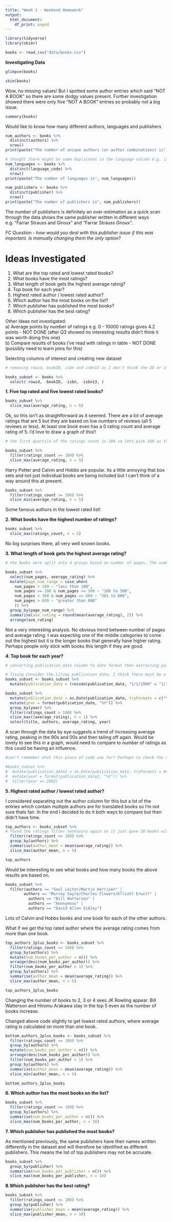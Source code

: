 ```yaml
---
title: "Week 1 - Weekend Homework"
output:
  html_document:
    df_print: paged
---
```

 
```r
library(tidyverse)
library(skimr)
```

```r
books <- read_csv("data/books.csv")
```

__Investigating Data__
```r
glimpse(books)
```
```r
skim(books)
```

Wow, no missing values! But I spotted some author entries which said "NOT A BOOK" so there are some dodgy values present. Further investigation showed there were only five "NOT A BOOK" entries so probably not a big issue. 

```r
summary(books)
```
Would like to know how many different authors, languages and publishers
```r
num_authors <- books %>% 
  distinct(authors) %>% 
  nrow() 
print(paste("The number of unique authors (or author combinations) is", num_authors))

# thought there might be some duplicates in the language column e.g. it might say 'eng' and 'english' but a quick check through shows it all makes sense
num_languages <- books %>% 
  distinct(language_code) %>% 
  nrow() 
print(paste("The number of languages is", num_languages))

num_publishers <- books %>% 
  distinct(publisher) %>% 
  nrow() 
print(paste("The number of publishers is", num_publishers))
```

The number of publishers is definitely an over-estimation as a quick scan through the data shows the same publisher written in different ways e.g. "Farrar Strauss and Giroux" and "Farrar Strauss Giroux".


_FC Question - how would you deal with this publisher issue if this was important. Is manually changing them the only option?_

# Ideas Investigated

1. What are the top rated and lowest rated books?    
2. What books have the most ratings?    
3. What length of book gets the highest average rating?    
4. Top book for each year?   
5. Highest rated author / lowest rated author?    
6. Which author has the most books on the list?  
7. Which publisher has published the most books?
8. Which publisher has the best rating? 


Other ideas not investigated:  
a) Average points by number of ratings e.g. 0 - 10000 ratings gives 4.2 points - NOT DONE (after Q3 showed no interesting results didn't think it was worth doing this one)  
b) Compare results of books I've read with ratings in table - NOT DONE (possibly need to learn joins for this)
  
    
    
Selecting columns of interest and creating new dataset
```r
# removing rowid, bookID, isbn and isbn13 as I don't think the ID or isbn values will provide much to investigate. 

books_subset <- books %>% 
  select(-rowid, -bookID, -isbn, -isbn13, )

```
  
    
    

__1. Five top rated and five lowest rated books?__
```r
books_subset %>% 
  slice_max(average_rating, n = 5)
```
Ok, so this isn't as straightforward as it seemed. There are a lot of average ratings that are 5 but they are based on low numbers of reviews (all 5 reviews or less). At least one book even has a 0 rating count and average rating of 5. I'd love to draw a graph of this!!

```r
# the first quartile of the ratings count is 104 so lets pick 100 as the minimum number of ratings we will accept for this analysis. This will remove about a quarter of the data. 

books_subset %>% 
  filter(ratings_count >= 100) %>% 
  slice_max(average_rating, n = 5)
```

Harry Potter and Calvin and Hobbs are popular. Its a little annoying that box sets and not just individual books are being included but I can't think of a way around this at present. 

```r
books_subset %>% 
  filter(ratings_count >= 100) %>% 
  slice_min(average_rating, n = 5)
```

Some famous authors in the lowest rated list!

__2. What books have the highest number of ratings?__

```r
books_subset %>% 
  slice_max(ratings_count, n = 5)
```

No big surprises there, all very well known books. 

__3. What length of book gets the highest average rating?__

```r
# the books were split into 4 groups based on number of pages. The number of pages were chosen based on the quartile information as <100, 100 to 300, 301 to 600 and >600. 

books_subset %>% 
  select(num_pages, average_rating) %>% 
  mutate(page_num_range = case_when(
    num_pages < 100 ~ "less than 100",
    num_pages >= 100 & num_pages <= 300 ~ "100 to 300",
    num_pages > 300 & num_pages <= 600 ~ "301 to 600",
    num_pages > 600 ~ "greater than 600"
    )) %>% 
  group_by(page_num_range) %>% 
  summarise(ave_rating = round(mean(average_rating), 2)) %>% 
  arrange(ave_rating)

```

Not a very interesting analysis. No obvious trend between number of pages and average rating. I was expecting one of the middle categories to come out the highest but it is the longer books that generally have higher rating. Perhaps people only stick with books this length if they are good. 


__4. Top book for each year?__

```r
# converting publication_date column to date format then extracting year. The results showed a book with wrong publication date at the top. This was corrected manually. 

# fixing Consider the Lilies publication date. I think there must be a better way to do this.
books_subset <- books_subset %>% 
  mutate(publication_date = (recode(publication_date, "1/1/1900" = "1/1/1968"))) 

books_subset %>% 
  mutate(publication_date = as.Date(publication_date, tryFormats = c("%m/%d/%Y"))) %>% 
  mutate(year = format(publication_date, "%Y")) %>% 
  group_by(year) %>% 
  filter(ratings_count > 100) %>% 
  slice_max((average_rating), n = 1) %>% 
  select(title, authors, average_rating, year)
```
A scan through the data by eye suggests a trend of increasing average rating, peaking in the 90s and 00s and then tailing off again. Would be lovely to see this in a graph, would need to compare to number of ratings as this could be having an influence. 




```r
#can't remember what this piece of code was for? Perhaps to check the above code was working as it should??

#books_subset %>% 
#  mutate(publication_date2 = as.Date(publication_date, tryFormats = #c("%m/%d/%Y"))) %>% 
#  mutate(year = format(publication_date2, "%Y")) %>% 
#  filter(year == 2002)
```

__5. Highest rated author / lowest rated author? __

I considered separating out the author column for this but a lot of the entries which contain multiple authors are for translated books so I'm not sure thats fair. In the end I decided to do it both ways to compare but then didn't have time. 

```r
top_authors <- books_subset %>% 
# found the ratings filter necessary again as it just gave 18 books with a 5.00 rating otherwise without the filter
  filter(ratings_count >= 100) %>% 
  group_by(authors) %>% 
  summarise(author_mean = mean(average_rating)) %>% 
  slice_max(author_mean, n = 5)

top_authors
```

Would be interesting to see what books and how many books the above results are based on. 

```r
books_subset %>% 
  filter(authors == "Saul Leiter/Martin Harrison" |
        authors == "Murray Sayle/Charles Flowers/Elliott Erwitt" |
          authors == "Bill Watterson" |
          authors == "Anonymous" |
          authors == "David Allen Sibley")
```
Lots of Calvin and Hobbs books and one book for each of the other authors. 

What if we get the top rated author where the average rating comes from more than one book.

```r
top_authors_2plus_books <- books_subset %>% 
  filter(ratings_count >= 100) %>% 
  group_by(authors) %>% 
  mutate(num_books_per_author = n()) %>% 
  arrange(desc(num_books_per_author)) %>% 
  filter(num_books_per_author > 1) %>% 
  group_by(authors) %>% 
  summarise(author_mean = mean(average_rating)) %>% 
  slice_max(author_mean, n = 5)

top_authors_2plus_books

```

Changing the number of books to 2, 3 or 4 sees JK Rowling appear. Bill Watterson and Hiromu Arakawa stay in the top 5 even as the number of books increase. 


Changed above code slightly to get lowest rated authors, where average rating is calculated on more than one book.

```r
bottom_authors_2plus_books <- books_subset %>% 
  filter(ratings_count >= 100) %>% 
  group_by(authors) %>% 
  mutate(num_books_per_author = n()) %>% 
  arrange(desc(num_books_per_author)) %>% 
  filter(num_books_per_author > 1) %>% 
  group_by(authors) %>% 
  summarise(author_mean = mean(average_rating)) %>% 
  slice_min(author_mean, n = 5)

bottom_authors_2plus_books
```


__6. Which author has the most books on the list?__

```r
books_subset %>% 
  filter(ratings_count >= 100) %>% 
  group_by(authors) %>% 
  summarise(num_books_per_author = n()) %>% 
  slice_max(num_books_per_author, n = 10)
```

__7. Which publisher has published the most books?__  

As mentioned previously, the same publishers have their names written differently in the dataset and will therefore be identified as different publishers. This means the list of top publishers may not be accurate. 

```r
books_subset %>% 
  group_by(publisher) %>% 
  summarise(num_books_per_publisher = n()) %>% 
  slice_max(num_books_per_publisher, n = 10)
```

__8.Which publisher has the best rating?__

```r
books_subset %>% 
  filter(ratings_count >= 100) %>% 
  group_by(publisher) %>% 
  summarise(publisher_mean = mean(average_rating)) %>% 
  slice_max(publisher_mean, n = 10)


```

